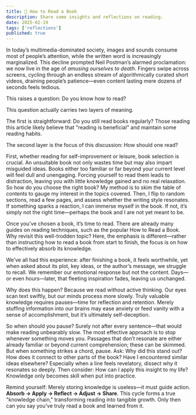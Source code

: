 ```yaml
---
title: 📔 How to Read a Book
description: Share some insights and reflections on reading.
date: 2025-02-19
tags: ['reflections']
published: true
---
```


In today’s multimedia-dominated society, images and sounds consume most of people’s attention, while the written word is increasingly marginalized. This decline prompted Neil Postman’s alarmed proclamation: we now live in the age of _amusing ourselves to death_. Fingers swipe across screens, cycling through an endless stream of algorithmically curated short videos, draining people’s patience—even content lasting mere dozens of seconds feels tedious.

This raises a question: Do you know how to read?

This question actually carries two layers of meaning.

The first is straightforward: Do you still read books regularly? Those reading this article likely believe that "reading is beneficial" and maintain some reading habits.

The second layer is the focus of this discussion: How should one read?

First, whether reading for self-improvement or leisure, book selection is crucial. An unsuitable book not only wastes time but may also impart misguided ideas. Books either too familiar or far beyond your current level will feel dull and unengaging. Forcing yourself to read them leads to distraction, leaving you with little knowledge gained and no real relaxation. So how do you choose the right book? My method is to skim the table of contents to gauge my interest in the topics covered. Then, I flip to random sections, read a few pages, and assess whether the writing style resonates. If something sparks a reaction, I can immerse myself in the book. If not, it’s simply not the right time—perhaps the book and I are not yet meant to be.

Once you’ve chosen a book, it’s time to read. There are already many guides on reading techniques, such as the popular How to Read a Book. Why revisit this well-trodden topic? Here, the emphasis is different—rather than instructing how to read a book from start to finish, the focus is on how to effectively absorb its knowledge.

We’ve all had this experience: after finishing a book, it feels worthwhile, yet when asked about its plot, key ideas, or the author’s message, we struggle to recall. We remember our emotional response but not the content. Days—or even hours—later, that fleeting inspiration fades, leaving us unchanged.

Why does this happen? Because we read without active thinking. Our eyes scan text swiftly, but our minds process more slowly. Truly valuable knowledge requires pauses—time for reflection and retention. Merely stuffing information into our brains may ease anxiety or feed vanity with a sense of accomplishment, but it’s ultimately self-deception.

So when should you pause? Surely not after every sentence—that would make reading unbearably slow. The most effective approach is to stop whenever something moves you. Passages that don’t resonate are either already familiar or beyond current comprehension; these can be skimmed. But when something strikes a chord, pause. Ask: Why did this stand out? How does it connect to other parts of the book? Have I encountered similar ideas elsewhere? Especially when a line feels revelatory, dissect why it resonates so deeply. Then consider: How can I apply this insight to my life? Knowledge only becomes skill when put into practice.

Remind yourself: Merely storing knowledge is useless—it must guide action. **Absorb → Apply → Reflect → Adjust → Share**. This cycle forms a true "knowledge chain," transforming reading into tangible growth. Only then can you say you’ve truly read a book and learned from it.
